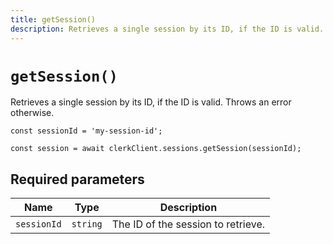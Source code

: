 ```yaml
---
title: getSession()
description: Retrieves a single session by its ID, if the ID is valid. Throws an error otherwise.
---
```


# `getSession()`

Retrieves a single session by its ID, if the ID is valid. Throws an error otherwise.

```tsx
const sessionId = 'my-session-id';

const session = await clerkClient.sessions.getSession(sessionId);
```

## Required parameters

| Name | Type | Description |
| --- | --- | --- |
| `sessionId` | `string` | The ID of the session to retrieve. |